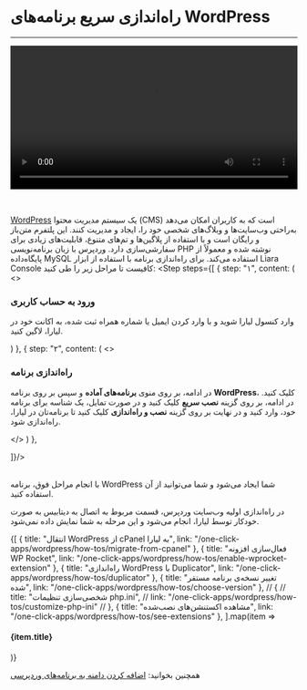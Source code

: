 


<Layout>
<Head>
<title>مستندات راه‌اندازی سریع برنامه‌های WordPress - لیارا</title>
</Head>

# راه‌اندازی سریع برنامه‌های WordPress
<hr className="mb-2" />

  <video
  src="https://files.liara.ir/liara/docs/wordpress.mp4"
  controls="controls"
  className="block w-full"
  width="100%"
  />
  
  <br />
  <div className="h-2" />

<a href="https://wordpress.org/download/" className="text-[#2196f3] ">WordPress</a> یک سیستم مدیریت محتوا (CMS) است که به کاربران امکان می‌دهد به‌راحتی وب‌سایت‌ها و وبلاگ‌های شخصی خود را، ایجاد و مدیریت کنند. این پلتفرم متن‌باز و رایگان است و با استفاده از پلاگین‌ها و تم‌های متنوع، قابلیت‌های زیادی برای سفارشی‌سازی دارد. وردپرس با زبان برنامه‌نویسی PHP نوشته شده و معمولاً از پایگاه‌داده MySQL استفاده می‌کند.
برای راه‌اندازی برنامه با استفاده از ابزار <Link className="text-[#2196f3] " href="/references/console/about">Liara Console</Link> کافیست تا مراحل زیر را طی کنید:
<Step  steps={[
{
step: "۱",
content: (
<>
<h3>ورود به حساب کاربری</h3>   
<p>وارد <Link className="text-[#2196f3] " href="https://console.liara.ir">کنسول لیارا</Link> شوید و با وارد کردن ایمیل یا شماره همراه ثبت شده، به اکانت خود در لیارا، لاگین کنید.</p>
</>
)
},
{
step: "۲",
content: (
<>
<h3>راه‌اندازی برنامه</h3>
<p>
    در ادامه، بر روی منوی <b>برنامه‌های آماده</b> و سپس بر روی برنامه <b>WordPress</b>، کلیک کنید. در ادامه، بر روی گزینه <b>نصب سریع</b> کلیک کنید 
    و در صورت تمایل، یک شناسه برای برنامه خود، وارد کنید و در نهایت بر روی گزینه <b>نصب و راه‌اندازی</b> کلیک کنید تا برنامه‌تان در لیارا، راه‌اندازی شود.
</p>

</>
)
},

]}/>


<br/>   
با انجام مراحل فوق، برنامه WordPress شما ایجاد می‌شود و شما می‌توانید از آن استفاده کنید.
<div className="h-1" />

<Alert variant="info">
<p>
در راه‌اندازی اولیه وب‌سایت وردپرس، قسمت مربوط به اتصال به دیتابیس به صورت خودکار توسط لیارا، انجام می‌شود و این مرحله به شما نمایش داده نمی‌شود.
</p>
</Alert>

<Section id="see-also" title="همچنین بخوانید:" />

<div className='h-2' />
<div className="grid md:grid-cols-2 gap-4">
            {[
      {
        title: "انتقال WordPress از cPanel به لیارا",
        link: "/one-click-apps/wordpress/how-tos/migrate-from-cpanel"
      },
      {
        title: "فعال‌سازی افزونه WP Rocket",
        link: "/one-click-apps/wordpress/how-tos/enable-wprocket-extension"
      },
      {
        title: "راه‌اندازی WordPress با Duplicator",
        link: "/one-click-apps/wordpress/how-tos/duplicator"
      },
      {
        title: "تغییر نسخه‌ی برنامه مستقر شده",
        link: "/one-click-apps/wordpress/how-tos/choose-version"
      },
      // {
      //   title: "شخصی‌سازی تنظیمات php.ini",
      //   link: "/one-click-apps/wordpress/how-tos/customize-php-ini"
      // },
      {
        title: "مشاهده اکستنشن‌های نصب‌شده",
        link: "/one-click-apps/wordpress/how-tos/see-extensions"
      },
  ].map(item =>
    <Link href={item.link}>
    <Card className="flex cursor-pointer w-full items-center justify-between">
        <div className="flex items-center gap-3">
        <h4>
            {item.title}
        </h4>
        </div>
        <GoArrowLeft className="ml-1" />
    </Card>
    </Link>
            )}
</div>

<div className="h-1" />

<Alert variant="info">
<p>
همچنین بخوانید: <a href="/paas/domains/add-domain#connect-domain-in-wordpress-apps" className="text-[#2196f3] ">اضافه کردن دامنه به برنامه‌های وردپرسی</a>
</p>
</Alert>

</Layout>